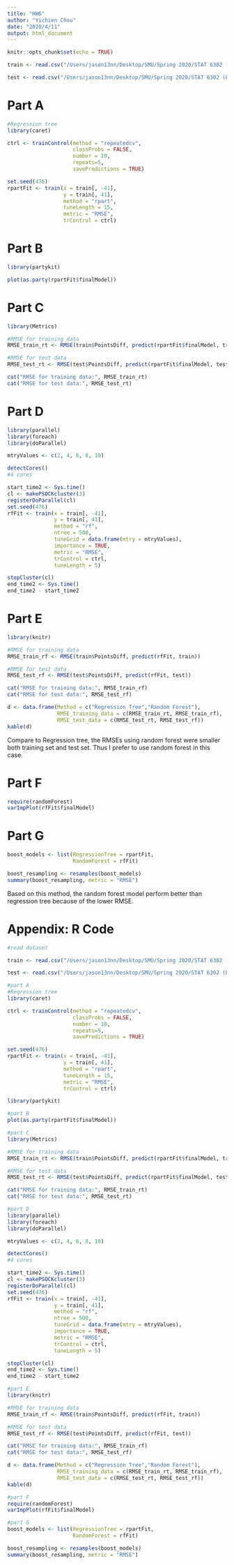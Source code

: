 ```yaml
---
title: "HW6"
author: "Yichien Chou"
date: "2020/4/11"
output: html_document
---
```


```r
knitr::opts_chunk$set(echo = TRUE)
```
```r
train <- read.csv("/Users/jason13nn/Desktop/SMU/Spring 2020/STAT 6302 (Experimental Statistics)/files/cfb_short.csv")

test <- read.csv("/Users/jason13nn/Desktop/SMU/Spring 2020/STAT 6302 (Experimental Statistics)/files/cfb_short_predict.csv")
```

# Part A

```r
#Regression tree
library(caret)

ctrl <- trainControl(method = "repeatedcv",
                     classProbs = FALSE,
                     number = 10,
                     repeats=5,
                     savePredictions = TRUE)

set.seed(476)
rpartFit <- train(x = train[, -41], 
                  y = train[, 41],
                  method = "rpart",
                  tuneLength = 15,
                  metric = "RMSE",
                  trControl = ctrl)
```

# Part B

```r
library(partykit)

plot(as.party(rpartFit$finalModel))
```

# Part C

```r
library(Metrics)

#RMSE for training data
RMSE_train_rt <- RMSE(train$PointsDiff, predict(rpartFit$finalModel, train))

#RMSE for test data
RMSE_test_rt <- RMSE(test$PointsDiff, predict(rpartFit$finalModel, test))

cat("RMSE for training data:", RMSE_train_rt)
cat("RMSE for test data:", RMSE_test_rt)
```

# Part D

```r
library(parallel)
library(foreach)
library(doParallel)

mtryValues <- c(2, 4, 6, 8, 10)

detectCores()
#4 cores

start_time2 <- Sys.time()
cl <- makePSOCKcluster(3)
registerDoParallel(cl)
set.seed(476)
rfFit <- train(x = train[, -41], 
               y = train[, 41],
               method = "rf",
               ntree = 500,
               tuneGrid = data.frame(mtry = mtryValues),
               importance = TRUE,
               metric = "RMSE",
               trControl = ctrl,
               tuneLength = 5)

stopCluster(cl)
end_time2 <- Sys.time()
end_time2 - start_time2
```

# Part E

```r
library(knitr)

#RMSE for training data
RMSE_train_rf <- RMSE(train$PointsDiff, predict(rfFit, train))

#RMSE for test data
RMSE_test_rf <- RMSE(test$PointsDiff, predict(rfFit, test))

cat("RMSE for training data:", RMSE_train_rf)
cat("RMSE for test data:", RMSE_test_rf)

d <- data.frame(Method = c("Regression Tree","Random Forest"),
                RMSE_training_data = c(RMSE_train_rt, RMSE_train_rf),
                RMSE_test_data = c(RMSE_test_rt, RMSE_test_rf))
kable(d)
```

Compare to Regression tree, the RMSEs using random forest were smaller both training set and test set. Thus I prefer to use random forest in this case.

# Part F

```r
require(randomForest)
varImpPlot(rfFit$finalModel)
```

# Part G

```r
boost_models <- list(RegressionTree = rpartFit,
                     RandomForest = rfFit)

boost_resampling <- resamples(boost_models)
summary(boost_resampling, metric = "RMSE")
```

Based on this method, the random forest model perform better than regression tree because of the lower RMSE.

# Appendix: R Code
```r
#read dataset

train <- read.csv("/Users/jason13nn/Desktop/SMU/Spring 2020/STAT 6302 (Experimental Statistics)/files/cfb_short.csv")

test <- read.csv("/Users/jason13nn/Desktop/SMU/Spring 2020/STAT 6302 (Experimental Statistics)/files/cfb_short_predict.csv")

#part A
#Regression tree
library(caret)

ctrl <- trainControl(method = "repeatedcv",
                     classProbs = FALSE,
                     number = 10,
                     repeats=5,
                     savePredictions = TRUE)

set.seed(476)
rpartFit <- train(x = train[, -41], 
                  y = train[, 41],
                  method = "rpart",
                  tuneLength = 15,
                  metric = "RMSE",
                  trControl = ctrl)

library(partykit)

#part B
plot(as.party(rpartFit$finalModel))

#part C
library(Metrics)

#RMSE for training data
RMSE_train_rt <- RMSE(train$PointsDiff, predict(rpartFit$finalModel, train))

#RMSE for test data
RMSE_test_rt <- RMSE(test$PointsDiff, predict(rpartFit$finalModel, test))

cat("RMSE for training data:", RMSE_train_rt)
cat("RMSE for test data:", RMSE_test_rt)

#part D
library(parallel)
library(foreach)
library(doParallel)

mtryValues <- c(2, 4, 6, 8, 10)

detectCores()
#4 cores

start_time2 <- Sys.time()
cl <- makePSOCKcluster(3)
registerDoParallel(cl)
set.seed(476)
rfFit <- train(x = train[, -41], 
               y = train[, 41],
               method = "rf",
               ntree = 500,
               tuneGrid = data.frame(mtry = mtryValues),
               importance = TRUE,
               metric = "RMSE",
               trControl = ctrl,
               tuneLength = 5)

stopCluster(cl)
end_time2 <- Sys.time()
end_time2 - start_time2

#part E
library(knitr)

#RMSE for training data
RMSE_train_rf <- RMSE(train$PointsDiff, predict(rfFit, train))

#RMSE for test data
RMSE_test_rf <- RMSE(test$PointsDiff, predict(rfFit, test))

cat("RMSE for training data:", RMSE_train_rf)
cat("RMSE for test data:", RMSE_test_rf)

d <- data.frame(Method = c("Regression Tree","Random Forest"),
                RMSE_training_data = c(RMSE_train_rt, RMSE_train_rf),
                RMSE_test_data = c(RMSE_test_rt, RMSE_test_rf))
kable(d)

#part F
require(randomForest)
varImpPlot(rfFit$finalModel)

#part G
boost_models <- list(RegressionTree = rpartFit,
                     RandomForest = rfFit)

boost_resampling <- resamples(boost_models)
summary(boost_resampling, metric = "RMSE")
```